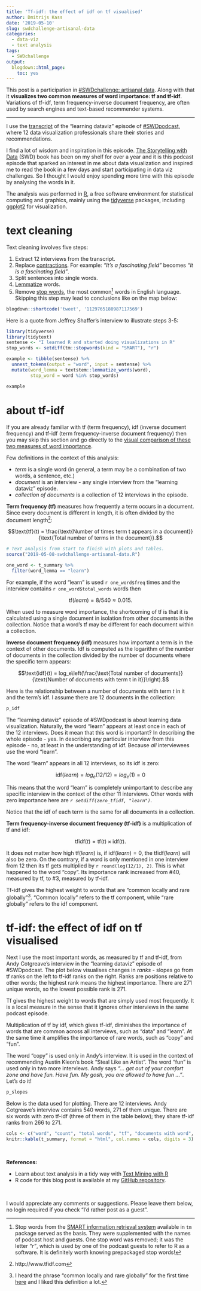 ```yaml
---
title: 'Tf-idf: the effect of idf on tf visualised'
author: Dmitrijs Kass
date: '2019-05-10'
slug: swdchallenge-artisanal-data
categories:
  - data-viz
  - text analysis
tags:
  - SWDchallenge
output:
  blogdown::html_page:
    toc: yes
---
```


This post is a participation in [#SWDchallenge: artisanal data](http://www.storytellingwithdata.com/blog/2019/5/1/swdchallenge-artisanal-data). Along with that it **visualizes two common measures of word importance: tf and tf-idf**. Variations of tf-idf, term frequency-inverse document frequency, are often used by search engines and text-based recommender systems.

----

I use the [transcript](https://docs.google.com/document/d/1S2_63MUbvQs7fxWQrcuCNSl03fmDl1Vr3FjNjnbWK14/edit#) of the "learning dataviz" episode of [#SWDpodcast](http://www.storytellingwithdata.com/podcast), where 12 data visualization professionals share their stories and recommendations.

I find a lot of wisdom and inspiration in this episode. [The Storytelling with Data](http://www.storytellingwithdata.com/book) (SWD) book has been on my shelf for over a year and it is this podcast episode that sparked an interest in me about data visualization and inspired me to read the book in a few days and start participating in data viz challenges. So I thought I would enjoy spending more time with this episode by analysing the words in it.

The analysis was performed in [R](https://www.r-project.org/), a free software environment for statistical computing and graphics, mainly using the [tidyverse](https://www.tidyverse.org/) packages, including [ggplot2](https://ggplot2.tidyverse.org/) for visualization.


# text cleaning

Text cleaning involves five steps:

1. Extract 12 interviews from the transcript.
2. Replace [contractions](https://en.wikipedia.org/wiki/Contraction_(grammar)). For example: *"It's a fascinating field"* becomes *"It is a fascinating field"*.
3. Split sentences into single words. 
4. [Lemmatize](https://en.wikipedia.org/wiki/Lemmatisation) words. 
5. Remove [stop words](https://en.wikipedia.org/wiki/Stop_words), the most common[^1] words in English language. Skipping this step may lead to conclusions like on the map below:

```r
blogdown::shortcode('tweet', '1129765180987117569')
```

Here is a quote from Jeffrey Shaffer's interview to illustrate steps 3-5:

```r
library(tidyverse)
library(tidytext)
sentense <- "I learned R and started doing visualizations in R"
stop_words <- setdiff(tm::stopwords(kind = "SMART"), "r")

example <- tibble(sentense) %>% 
  unnest_tokens(output = "word", input = sentense) %>% 
  mutate(word_lemma = textstem::lemmatize_words(word),
         stop_word = word %in% stop_words)

example
```




# about tf-idf {#about-tf-idf}

If you are already familiar with tf (term frequency), idf (inverse document frequency) and tf-idf (term frequency-inverse document frequency) then you may skip this section and go directly to the [visual comparison of these two measures of word importance](#tfidf).



Few definitions in the context of this analysis:

* *term* is a single word (in general, a term may be a combination of two words, a sentence, etc.)
* *document* is an interview - any single interview from the "learning dataviz" episode. 
* *collection of documents* is a collection of 12 interviews in the episode.

**Term frequency (tf)** measures how frequently a term occurs in a document. Since every document is different in length, it is often divided by the document length[^2]: 

$$\text{tf}(t) = \frac{\text{Number of times term t appears in a document}}{\text{Total number of terms in the document}}.$$


```r
# Text analysis from start to finish with plots and tables.
source("2019-05-08-swdchallenge-artisanal-data.R")
```


```r
one_word <- t_summary %>% 
  filter(word_lemma == "learn")
```


For example, if the word "learn" is used `r one_word$freq` times and the interview contains `r one_word$total_words` words then

$$\text{tf}(learn)=8/540\approx0.015.$$

When used to measure word importance, the shortcoming of tf is that it is calculated using a single document in isolation from other documents in the collection. Notice that a word's tf may be different for each document within a collection.

**Inverse document frequency (idf)** measures how important a term is in the context of other documents. Idf is computed as the logarithm of the number of documents in the collection divided by the number of documents where the specific term appears:

$$\text{idf}(t) = log_e\left(\frac{\text{Total number of documents}}{\text{Number of documents with term t in it}}\right).$$

Here is the relationship between a number of documents with term $t$ in it and the term's idf. I assume there are 12 documents in the collection:

```r
p_idf
```


The "learning dataviz" episode of #SWDpodcast is about learning data visualization. Naturally, the word "learn" appears at least once in each of the 12 interviews. Does it mean that this word is important? In describing the whole episode - yes. In describing any particular interview from this episode - no, at least in the understanding of idf. Because *all* interviewees use the word "learn". 

The word "learn" appears in all 12 interviews, so its idf is zero: 

$$\text{idf}(learn)=log_e(12/12)=log_e(1)=0$$

This means that the word "learn" is completely unimportant to describe any specific interview in the context of the other 11 interviews. Other words with zero importance here are *`r setdiff(zero_tfidf, "learn")`*.

Notice that the idf of each term is the same for all documents in a collection.



**Term frequency-inverse document frequency (tf-idf)** is a multiplication of tf and idf:

$$\text{tfidf}(t) = \text{tf}(t) \times \text{idf}(t).$$

It does not matter how high $\text{tf}(learn)$ is, if $\text{idf}(learn)=0$, the $\text{tfidf}(learn)$ will also be zero. On the contrary, if a word is only mentioned in one interview from 12 then its tf gets multiplied by `r round(log(12/1), 2)`. This is what happened to the word "copy". Its importance rank increased from #40, measured by tf, to #3, measured by tf-idf.


Tf-idf gives the highest weight to words that are "common locally and rare globally"[^3]. "Common locally" refers to the tf component, while "rare globally" refers to the idf component.



# tf-idf: the effect of idf on tf visualised {#tfidf}

Next I use the most important words, as measured by tf and tf-idf, from Andy Cotgreave's interview in the "learning dataviz" episode of #SWDpodcast. The plot below visualises changes in *ranks* - slopes go from tf ranks on the left to tf-idf ranks on the right. Ranks are positions relative to other words; the highest rank means the highest importance. There are 271 unique words, so the lowest possible rank is 271.

Tf gives the highest weight to words that are simply used most frequently. It is a local measure in the sense that it ignores other interviews in the same podcast episode.

Multiplication of tf by idf, which gives tf-idf, diminishes the importance of words that are common across all interviews, such as "data" and "learn". At the same time it amplifies the importance of rare words, such as "copy" and "fun". 

The word "copy" is used only in Andy's interview. It is used in the context of recommending Austin Kleon's book “Steal Like an Artist”. The word “fun” is used only in two more interviews. Andy says *"... get out of your comfort zone and have fun. Have fun. My gosh, you are allowed to have fun ..."*. Let's do it!


```r
p_slopes
```

Below is the data used for plotting. There are 12 interviews. Andy Cotgreave's interview contains 540 words, 271 of them unique. There are six words with zero tf-idf (three of them in the table below); they share tf-idf ranks from 266 to 271.

```r
cols <- c("word", "count", "total words", "tf", "documents with word", "idf", "tf-idf", "rank by tf", "rank by idf")
knitr::kable(t_summary, format = "html", col.names = cols, digits = 3)
```



<br>

**References:**

* Learn about text analysis in a tidy way with [Text Mining with R](https://www.tidytextmining.com/)
* R code for this blog post is available at my [GitHub repository](https://github.com/dmitrijsk/blogdown-dmitrijskass/blob/master/content/post/2019-05-08-swdchallenge-artisanal-data.R).



<br>

I would appreciate any comments or suggestions. Please leave them below, no login required if you check "I'd rather post as a guest".




[^1]: Stop words from the [SMART information retrieval system](http://www.jmlr.org/papers/volume5/lewis04a/lewis04a.pdf) available in `tm` package served as the basis. They were supplemented with the names of podcast host and guests. One stop word was removed; it was the letter *"r"*, which is used by one of the podcast guests to refer to R as a software. It is definitely worth knowing prepackaged stop words!
[^2]: http://www.tfidf.com
[^3]: I heard the phrase "common locally and rare globally" for the first time [here](https://www.coursera.org/lecture/ml-foundations/calculating-tf-idf-vectors-1rg5n) and I liked this definition a lot.
